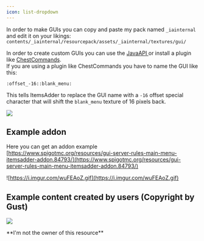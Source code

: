 ```yaml
---
icon: list-dropdown
---
```


In order to make GUIs you can copy and paste my pack named `_iainternal` and edit it on your likings:\
`contents/_iainternal/resourcepack/assets/_iainternal/textures/gui/`

In order to create custom GUIs you can use the [JavaAPI ](../../developers/java-api/huds-guis-images-and-more.md)or install a plugin like [ChestCommands](https://dev.bukkit.org/projects/chest-commands).\
If you are using a plugin like ChestCommands you have to name the GUI like this:

```
:offset_-16::blank_menu:
```

This tells ItemsAdder to replace the GUI name with a `-16` offset special character that will shift the `blank_menu` texture of 16 pixels back.

![](</assets/images/immagine (107).png>)

## Example addon

Here you can get an addon example\
[https://www.spigotmc.org/resources/gui-server-rules-main-menu-itemsadder-addon.84793/](https://www.spigotmc.org/resources/gui-server-rules-main-menu-itemsadder-addon.84793/)

![https://i.imgur.com/wuFEAoZ.gif](https://i.imgur.com/wuFEAoZ.gif)

## Example content created by users (Copyright by Gust)

![](</assets/images/immagine (102).png>)


<Warning>
**I'm not the owner of this resource**
</Warning>



<Card title="Hologram Guis 13 Logo Menu Graphics.21017" icon="link" href="https://builtbybit.com/resources/hologram-guis-13-logo-menu-graphics.21017/"></Card>

